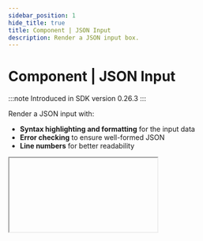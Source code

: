 ```yaml
---
sidebar_position: 1
hide_title: true
title: Component | JSON Input
description: Render a JSON input box.
---
```




# Component | JSON Input

:::note
Introduced in SDK version 0.26.3
:::

Render a JSON input with:

- **Syntax highlighting and formatting** for the input data
- **Error checking** to ensure well-formed JSON
- **Line numbers** for better readability

<IFrame type="components-input-json" heightPx={450} />

<Tabs groupId="sdkLanguage">
    <TabItem value="node" label="TypeScript / JavaScript">
    ```js
    ui.jsonInput("user-data", {
        initialValue: { users: [ /* ... */ ] }, // Replace with actual JSON data.
        onEnter: (value) => db.updateUserMetadata(value)
    })
    ```
    </TabItem>
    <TabItem value="python" label="Python">
    ```python
    ui.json_input(
        "user-data",
        initial_value={ "users": [] }  # Replace with actual JSON data.
        on_enter=lambda value: db.update_user_metadata(value)
    )
    ```
    </TabItem>
</Tabs>

Learn more about [working with inputs](/guides/forms).

## Change input height

You can change the height of the input element via the `style` property. For example, to render the input with a height of 800px:

<Tabs groupId="sdkLanguage">
    <TabItem value="node" label="TypeScript / JavaScript">
    ```js
    ui.jsonInput("user-data", {
        style: { height: "800px" }
    })
    ```
    </TabItem>
    <TabItem value="python" label="Python">
    ```python
    ui.json_input(
        "user-data",
        style={"height": "800px"}
    )
    ```
    </TabItem>
</Tabs>

## API reference

### Function signature

<Tabs groupId="sdkLanguage">
    <TabItem value="node" label="TypeScript / JavaScript">
    ```js
    type ValidJson =
    | string
    | number
    | boolean
    | null
    | ValidJson[]
    | { [key: string]: ValidJson };

    ui.jsonInput(
        id: string,
        properties?: Partial<{
            label: string,
            description: string,
            required: boolean,
            initialValue: ValidJson,
            validate: (value: ValidJson) => string | void,
            onEnter: (value: ValidJson) => void,
            style: Style
        }>
    )
    ```
    </TabItem>
    <TabItem value="python" label="Python">
    ```python
    JsonPrimitive = Union[str, int, float, bool, None, Mapping[str, Any], List[Any]]
    ValidJson = Union[Mapping[str, JsonPrimitive], List[JsonPrimitive], JsonPrimitive]

    ui.json_input(
        id: str,
        *,
        label: str | None = None,
        description: str | None = None,
        required: bool = True,
        initial_value: ValidJson = None,
        validate: Callable[[ValidJson], str | None] | None = None,
        on_enter: Callable[[ValidJson], None] | None = None,
        style: Style | None = None
    )
    ```
    </TabItem>
</Tabs>

### Parameters

<ParameterTemplate.Id />

<ParameterTemplate.Label
    componentName="JSON input"
/>

<ParameterTemplate.Description
    componentName="JSON input"
/>

<ParameterTemplate.Required
    componentName="JSON input"
    hookName={lang => lang === "js" ? "onEnter" : "on_enter"}
/>

<ParameterTemplate.InitialValue
    componentName="JSON input"
    type={lang => lang === "js" ? "ValidJson" : "ValidJson"}
/>

<ParameterTemplate.ValidateInput
    componentName="JSON input"
    hookInputArgument={lang => lang === "js" ? "value: ValidJson" : "ValidJson"}
/>

<ParameterTemplate.OnEnter
    componentName="JSON input"
    hookInputArgument={lang => lang === "js" ? "value: ValidJson" : "ValidJson"}
/>

<ParameterTemplate.Style />